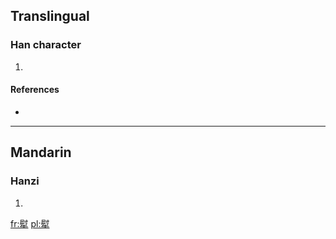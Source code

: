 ==Translingual==

===Han character===
{{Han char|rn=93|rad=牛|as=11|sn=15|four=7450<sub>0</sub>|canj=尸戈竹手 (SIHQ)}}

# {{defn|Han|sort=牛11}}

====References====
* {{Han ref|kx=0703.340|dkj=20144|dj=1116.290|hdz=31819.100|uh=729A|ud=29338|bh=E674|bd=58996}}

----

==Mandarin==

===Hanzi===
{{cmn-hanzi|pin=[[wèi]] ([[wei4]])|wg=wei<sup>4</sup>}}

# {{defn|lang=cmn|sort=牛11}}

[[fr:犚]]
[[pl:犚]]